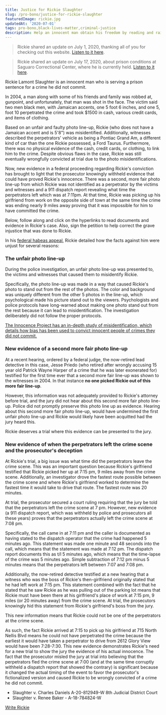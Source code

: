 ```yaml
---
title: Justice for Rickie Slaughter
slug: /pro-bono/justice-for-rickie-slaughter
featuredImage: rickie.jpg
updatedAt: '2020-07-01'
tags: pro-bono,black-lives-matter,criminal-justice
description: Help an innocent man obtain his freedom by reading and raising awareness for his habeas petition.
---
```


> Rickie shared an update on July 1, 2020, thanking all of you for checking
> out this website. [Listen to it here](/audio/20200701-rickie-update.m4a).

> Rickie shared an update on July 17, 2020, about prison conditions at
> Saguaro Correctional Center, where he is currently held.
> [Listen to it here](/audio/20200717-rickie-coronavirus.m4a).

Rickie Lamont Slaughter is an innocent man who is serving a prison sentence
for a crime he did not commit.

In 2004, a man along with some of his friends and family was robbed at,
gunpoint, and unfortunately, that man was shot in the face. The victim said
two men black men, with Jamaican accents, one 5 foot 6 inches, and one 5,
foot 10 perpetrated the crime and took \$1500 in cash, various credit cards,
and items of clothing.

Based on an unfair and faulty photo line-up, Rickie (who does not have a
Jamaican accent and is 5'8") was misidentified. Additionally, witnesses
described the perpetrators' vehicle as being a Pontiac Grand Am, a different
kind of car than the one Rickie possessed, a Ford Taurus. Furthermore, there
was no physical evidence of the cash, credit cards, or clothing, to link him
to the crime. Despite obvious flaws in the case, Rickie was still eventually
wrongfully convicted at trial due to the photo misidentifications.

Now, new evidence in a federal proceeding regarding Rickie's conviction has
brought to light that the prosecutor knowingly withheld evidence that could
have proved Rickie's innocence. There was a second, more fair photo line-up
from which Rickie was not identified as a perpetrator by the victims and
witnesses and a 911 dispatch report revealing what time the perpetrators left
which was at 7:11pm. At that time, Rickie was picking up his girlfriend from
work on the opposite side of town
at the same time the crime was ending nearly 9 miles away proving that it was
impossible for him to have committed the crime.

Below, follow along and click on the hyperlinks to read documents and
evidence in Rickie's case. Also, sign the petition to help correct the grave
injustice that was done to Rickie.

In his [federal habeas appeal](/pdfs/rickie-2AP.pdf), Rickie detailed how the
facts against him were unjust for several reasons:

### The unfair photo line-up

During the police investigation, an unfair photo line-up was presented to,
the victims and witnesses that caused them to misidentify Rickie.

Specifically, the photo line-up was made in a way that caused Rickie's photo
to stand out from the rest of the photos. The color and background was
uniquely different from the other 5 photos in the line-up, which
psychological made his picture stand out to the viewers. Psychologists and
police protocols have long-warned about making one photo stand out from the
rest because it can lead to misidentification. The investigation deliberately
did not follow the proper protocols.

[The Innocence Project has an in-depth study of misidentification, which
details how bias has been used to convict innocent people of crimes they did
not
commit.](https://www.innocenceproject.org/eyewitness-identification-reform/)

### New evidence of a second more fair photo line-up

At a recent hearing, ordered by a federal judge, the now-retired lead
detective in this case, Jesse Priedo (who retired after wrongly accusing 15
year old Patrick Wayne Harper of a crime that he was later exonerated for)
testified for the first time ever that a second more fair line-up was shown
to the witnesses in 2004. In that instance **no one picked Rickie out of this
more fair line-up**.

However, this information was not adequately provided to Rickie's attorney
before trial, and the jury did not hear about this second more fair photo
line-up. Police did not promptly preserve this photo line up as evidence.
Hearing about this second more fair photo line-up, would have undermined the
first unfair photo line-up and Rickie would likely have been acquitted had
the jury heard this.

Rickie deserves a trial where this evidence can be presented to the jury.

### New evidence of when the perpetrators left the crime scene and the prosecutor's deception

At Rickie's trial, a big issue was what time did the perpetrators leave the
crime scene. This was an important question because Rickie's girlfriend
testified that Rickie picked her up at 7:15 pm, 9 miles away from the crime
scene. Additionally, an investigator drove the fastest route possible between
the crime scene and where Rickie's girlfriend worked to determine the fastest
time it would take to drive that route. The fastest route was 20 minutes.

At trial, the prosecutor secured a court ruling requiring that the jury be
told that the perpetrators left the crime scene at 7 pm. However, new
evidence (a 911 dispatch report, which was withheld by police and prosecutors
all these years) proves that the perpetrators actually left the crime scene
at 7:08 pm.

Specifically, the call came in at 7:11 pm and the caller is documented as
having stated to the dispatch operator that the crime had happened 5 minutes
ago. This statement was made one minute and 48 seconds into the call, which
means that the statement was made at 7:12 pm. The dispatch report documents
this as t/l 5 minutes ago, which means that the time-lapse of the crime was 5
minutes ago. Simple subtraction of 7:12 pm minus 5 minutes means that the
perpetrators left between 7:07 and 7:08 pm.

Additionally, the now-retired detective testified at a new hearing that a
witness who was the boss of Rickie's then-girlfriend originally stated that
he had left work at 7:15 pm. This statement combined with the fact that he
stated that he saw Rickie as he was pulling out of the parking lot means that
Rickie must have been there at his girlfriend's place of work at 7:15 pm, 9
miles (or 20 minutes away) from the crime scene. At trial, the prosecutors
knowingly hid this statement from Rickie's girlfriend's boss from the jury.

This new information means that Rickie could not be one of the perpetrators
at the crime scene.

As such, the fact Rickie arrived at 7:15 to pick up his girlfriend at 715
North Nellis Blvd means he could not have perpetrated the crime because the
earliest it would have taken a perpetrator to drive from 2612 Glory View
would have been 7:28-7:30. This new evidence demonstrates Rickie's need for a
new trial to show the jury the evidence of his actual innocence. The fact
that the prosecutor misled the jury at trial into believing that the
perpetrators fled the crime scene at 7:00 (and at the same time corruptly
withheld a dispatch report that showed the contrary) is significant because
it changed the actual timing of the event to favor the prosecutor's
fictionalized version and caused Rickie to be wrongly convicted of a crime he
did not commit.

- Slaughter v. Charles Daniels A-20-812949-W 8th Judicial District Court
- Slaughter v. Renee Baker - A-18-784824-W

[Write Rickie](/pro-bono/justice-for-rickie-slaughter/write-rickie)
